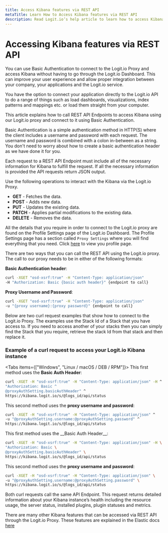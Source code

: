 ```yaml
---
title: Access Kibana features via REST API
metaTitle: Learn How to Access Kibana features via REST API
description: Read Logit.io’s help article to learn how to access Kibana features via REST API.
---
```


# Accessing Kibana features via REST API

You can use Basic Authentication to connect to the Logit.io Proxy and access Kibana without having to go 
through the Logit.io Dashboard. This can improve your user experience and allow proper integration between your company, your applications 
and the Logit.io service.

You have the option to connect your application directly to the Logit.io API to do a range of things such as load dashboards, visualizations, index patterns and mappings etc. or load them straight from your computer.

This article explains how to call REST API Endpoints to access Kibana using our Logit.io proxy and connect to it using Basic 
Authentication.

<Callout type="info">
    Basic Authentication is a simple authentication method in HTTP(S) where the client includes a username and password with each request. 
    The username and password is combined with a colon in-between as a string. You don't need to worry about how to create a basic authentication 
    header as we have done it for you. 
</Callout>

Each request to a REST API Endpoint must include all of the necessary information for Kibana to fulfill the request. If all the necessary 
information is provided the API requests return JSON output.

Use the following operations to interact with the Kibana via the Logit.io Proxy.

* __GET__ - Fetches the data.
* __POST__ - Adds new data.
* __PUT__ - Updates the existing data.
* __PATCH__ - Applies partial modifications to the existing data.
* __DELETE__ - Removes the data.

All the details that you require in order to connect to the Logit.io proxy are found on the Profile Settings page of the Logit.io Dashboard. 
The Profile Settings page has a section called `Proxy Settings` where you will find everything that you need. 
Click [here](https://dashboard.logit.io/profile) to view you profile page.

There are two ways that you can call the REST API using the Logit.io proxy. The call to our proxy needs to be in either of the following formats:

__Basic Authentication header__:

```bash
curl -XGET "osd-xsrf:true" -H "Content-Type: application/json" 
-H "Authorization: Basic {basic auth header}" {endpoint to call}
```

__Proxy Username and Password__:

```bash
curl -XGET "osd-xsrf:true" -H "Content-Type: application/json" 
-u "{proxy username}:{proxy password}" {endpoint to call}
```

Below are two curl request examples that show how to connect to the Logit.io Proxy. The examples use the Stack Id of a Stack that you have access to. 
If you need to access another of your stacks then you can simply find the Stack that you require, retrieve the stack Id from that stack and then 
replace it. 

<ProxyAuthPlaceholderWarning stackType="logs" />

### Example of a curl request to access your Logit.io Kibana instance

<Tabs items={["Windows", "Linux / macOS / DEB / RPM"]}>
<Tab>
This first method uses the __Basic Auth Header__:

```bash copy /@proxyAuthSetting.basicAuthHeader/ /@logs_id/
curl -XGET -H "osd-xsrf:true" -H "Content-Type: application/json" -H ^
"Authorization: Basic ^
@proxyAuthSetting.basicAuthHeader" ^
https://kibana.logit.io/s/@logs_id/api/status
```

This second method uses the __proxy username and password__:

```bash copy /@proxyAuthSetting.username/ /@proxyAuthSetting.password/ /@logs_id/
curl -XGET -H "osd-xsrf:true" -H "Content-Type: application/json" ^
-u "@proxyAuthSetting.username:@proxyAuthSetting.password" ^
https://kibana.logit.io/s/@logs_id/api/status
```
</Tab>
<Tab>
This first method uses the __Basic Auth Header__:

```bash copy /@proxyAuthSetting.basicAuthHeader/ /@logs_id/
curl -XGET -H "osd-xsrf:true" -H "Content-Type: application/json" -H \
"Authorization: Basic \
@proxyAuthSetting.basicAuthHeader" \
https://kibana.logit.io/s/@logs_id/api/status
```

This second method uses the __proxy username and password__:

```bash copy /@proxyAuthSetting.username/ /@proxyAuthSetting.password/ /@logs_id/
curl -XGET -H "osd-xsrf:true" -H "Content-Type: application/json" \
-u "@proxyAuthSetting.username:@proxyAuthSetting.password" \
https://kibana.logit.io/s/@logs_id/api/status
```
</Tab>
</Tabs>

Both curl requests call the same API Endpoint. This request returns detailed information about your Kibana instance’s health including the 
resource usage, the server status, installed plugins, plugin statuses and metrics.

There are many other Kibana features that can be accessed via REST API through the Logit.io Proxy. These features are explained in the 
Elastic docs [here](https://www.elastic.co/guide/en/kibana/current/api.html)